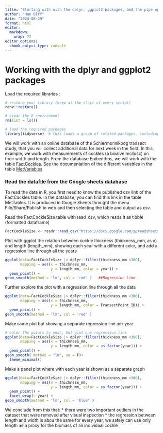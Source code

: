 ```yaml
---
title: "Starting with with the dplyr, ggplot2 packages, and the pipe operator |>"
author: "Han Olff"
date: "2024-08-29"
format: html
editor: 
  markdown: 
    wrap: 72
editor_options:
  chunk_output_type: console
---
```


# Working with the dplyr and ggplot2 packages

Load the required libraries :

```r
# restore your library (keep at the start of every script)
renv::restore()

# clear the R environment
rm(list = ls())

# load the required packages
library(tidyverse)  # this loads a group of related packages, including readr, dplyr and ggplot2
```

We will work with an online database of the Schiermonnikoog transect
study, that you will collect additional data for next week in the field.
In this example, we work with measurements of cockles (a bivalve
mollusc) on their width and length. From the database Epibenthos, we
will work with the table
[FactCockles](https://docs.google.com/spreadsheets/d/1E1vUWAHhse7fhjBf94Kiog3Rsj7IkMuFtP-BTQX2oI8/edit?gid=1538766002#gid=1538766002).
See the documentation of the different variables in the table
[MetVariables](https://docs.google.com/spreadsheets/d/1E1vUWAHhse7fhjBf94Kiog3Rsj7IkMuFtP-BTQX2oI8/edit?gid=1290622213#gid=1290622213)

### Read the datafile from the Google sheets database

To read the data in R, you first need to know the published csv link of
the FactCockles table. In the database, you can find this link in the
table MetTables. It is produced in Google Sheets throught the menu
File/Share/Publish to web and then selecting the table and output as
csv.

Read the FactCockleSize table with read_csv, which reads it as tibble
(formatted dataframe)

```r
FactCockleSize <- readr::read_csv("https://docs.google.com/spreadsheets/d/e/2PACX-1vSpormjGiM4uWMTIZYm9Upt5j1Ige_Wu9CrhGGdvjXwxmHP2R6S7JDyEmiGTn3fXihl5s5yBn_sdo8h/pub?gid=1538766002&single=true&output=csv")
```

Plot with ggplot the relation between cockle thickness (thickness_mm, as
x) and length (length_mm), showing each year with a different color, and
add a regression line through all the years

```r
ggplot(data=FactCockleSize |> dplyr::filter(thickness_mm <300), 
       mapping = aes(x = thickness_mm,
                     y = length_mm, color = year)) +
  geom_point() +
geom_smooth(method = 'lm', col = 'red' )   ##Regression line
```

Further explore the plot with a regression line through all the data

```r
ggplot(data=FactCockleSize |> dplyr::filter(thickness_mm <300), 
       mapping = aes(x = thickness_mm,
                     y = length_mm, color = TransectPoint_ID)) +
  geom_point() +
geom_smooth(method = 'lm', col = 'red' )
```

Make same plot but showing a separate regression line per year

```r
# color the points by year, but plot one regression line
ggplot(data=FactCockleSize |> dplyr::filter(thickness_mm <300), 
       mapping = aes(x = thickness_mm,
                     y = length_mm, color = as.factor(year))) +
  geom_point() +
geom_smooth( method = "lm", se = F)+
  theme_minimal()
```

Make a panel plot where with each year is shown as a separate graph

```r
ggplot(data=FactCockleSize |> dplyr::filter(thickness_mm <300), 
       mapping = aes(x = thickness_mm,
                     y = length_mm, color = as.factor(year))) +
  geom_point() +
  facet_wrap(~ year) +
geom_smooth(method = 'lm', col = 'blue' )
```

We conclude from this that: \* there were two important outliers in the
dataset that were removed after visual inspection \* the regression
between length and width is abou the same for every year, we safely can
use only length as a proxy for the biomass of an individual cockle
